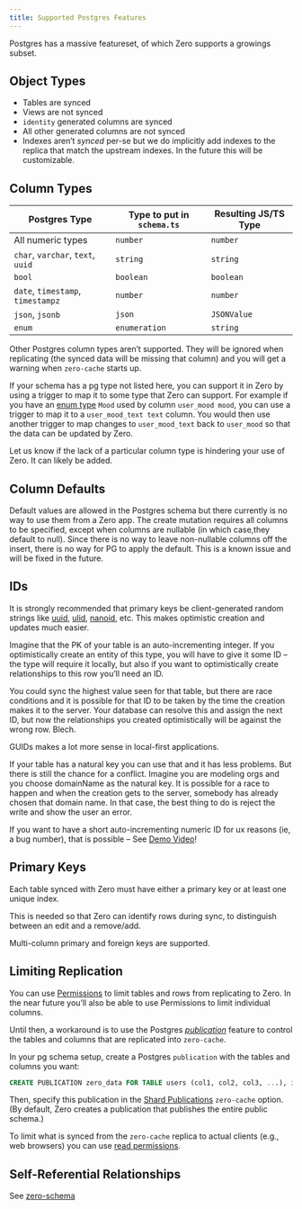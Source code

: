 ```yaml
---
title: Supported Postgres Features
---
```


Postgres has a massive featureset, of which Zero supports a growings subset.

## Object Types

- Tables are synced
- Views are not synced
- `identity` generated columns are synced
- All other generated columns are not synced
- Indexes aren’t _synced_ per-se but we do implicitly add indexes to the replica that match the upstream indexes. In the future this will be customizable.

## Column Types

| Postgres Type                     | Type to put in `schema.ts` | Resulting JS/TS Type |
| --------------------------------- | -------------------------- | -------------------- |
| All numeric types                 | `number`                   | `number`             |
| `char`, `varchar`, `text`, `uuid` | `string`                   | `string`             |
| `bool`                            | `boolean`                  | `boolean`            |
| `date`, `timestamp`, `timestampz` | `number`                   | `number`             |
| `json`, `jsonb`                   | `json`                     | `JSONValue`          |
| `enum`                            | `enumeration`              | `string`             |

Other Postgres column types aren’t supported. They will be ignored when replicating (the synced data will be missing that column) and you will get a warning when `zero-cache` starts up.

If your schema has a pg type not listed here, you can support it in Zero by using a trigger to map it to some type that Zero can support. For example if you have an [enum type](https://www.postgresql.org/docs/current/datatype-enum.html#DATATYPE-ENUM) `Mood` used by column `user_mood mood`, you can use a trigger to map it to a `user_mood_text text` column. You would then use another trigger to map changes to `user_mood_text` back to `user_mood` so that the data can be updated by Zero.

Let us know if the lack of a particular column type is hindering your use of Zero. It can likely be added.

## Column Defaults

Default values are allowed in the Postgres schema but there currently is no way to use them from a Zero app. The create mutation requires all columns to be specified, except when columns are nullable (in which case,they default to null). Since there is no way to leave non-nullable columns off the insert, there is no way for PG to apply the default. This is a known issue and will be fixed in the future.

## IDs

It is strongly recommended that primary keys be client-generated random strings like [uuid](https://www.npmjs.com/package/uuid), [ulid](https://www.npmjs.com/package/ulid), [nanoid](https://www.npmjs.com/package/nanoid), etc. This makes optimistic creation and updates much easier.

<Note type="note" heading="Why are client-generated IDs better?">
  Imagine that the PK of your table is an auto-incrementing integer. If you optimistically create an entity of this type, you will have to give it some ID – the type will require it locally, but also if you want to optimistically create relationships to this row you’ll need an ID.

  You could sync the highest value seen for that table, but there are race conditions and it is possible for that ID to be taken by the time the creation makes it to the server. Your database can resolve this and assign the next ID, but now the relationships you created optimistically will be against the wrong row. Blech.

  GUIDs makes a lot more sense in local-first applications.

  If your table has a natural key you can use that and it has less problems. But there is still the chance for a conflict. Imagine you are modeling orgs and you choose domainName as the natural key. It is possible for a race to happen and when the creation gets to the server, somebody has already chosen that domain name. In that case, the best thing to do is reject the write and show the user an error.
</Note>

If you want to have a short auto-incrementing numeric ID for ux reasons (ie, a bug number), that is possible – See [Demo Video](https://discord.com/channels/830183651022471199/1288232858795769917/1298114323272568852)!

## Primary Keys

Each table synced with Zero must have either a primary key or at least one unique index.

This is needed so that Zero can identify rows during sync, to distinguish between an edit and a remove/add.

Multi-column primary and foreign keys are supported.

## Limiting Replication

You can use [Permissions](permissions) to limit tables and rows from replicating to Zero. In the near future you’ll also be able to use Permissions to limit individual columns.

Until then, a workaround is to use the Postgres [_publication_](https://www.postgresql.org/docs/current/sql-createpublication.html) feature to control the tables and columns that are replicated into `zero-cache`.

In your pg schema setup, create a Postgres `publication` with the tables and columns you want:

```sql
CREATE PUBLICATION zero_data FOR TABLE users (col1, col2, col3, ...), issues, comments;
```

Then, specify this publication in the [Shard Publications](/docs/zero-cache-config#shard-publications) `zero-cache` option. (By default, Zero creates a publication that publishes the entire public schema.)

To limit what is synced from the `zero-cache` replica to actual clients (e.g., web browsers) you can use [read permissions](/docs/permissions#select-permissions).

## Self-Referential Relationships

See [zero-schema](/docs/zero-schema#self-referential-relationships)
